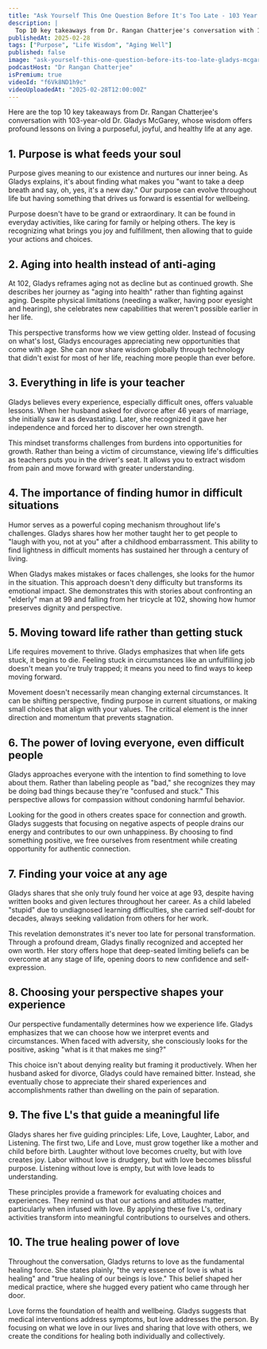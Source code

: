 ```yaml
---
title: "Ask Yourself This One Question Before It's Too Late - 103 Year Old's Final Message | Gladys McGarey"
description: |
  Top 10 key takeaways from Dr. Rangan Chatterjee's conversation with 103-year-old Dr. Gladys McGarey, whose wisdom offers profound lessons on living a purposeful, joyful, and healthy life at any age.
publishedAt: 2025-02-28
tags: ["Purpose", "Life Wisdom", "Aging Well"]
published: false
image: "ask-yourself-this-one-question-before-its-too-late-gladys-mcgarey.jpg"
podcastHost: "Dr Rangan Chatterjee"
isPremium: true
videoId: "f6Vk8ND1h9c"
videoUploadedAt: "2025-02-28T12:00:00Z"
---
```



<PodcastSummaryPageLayout frontmatter={frontmatter}>

Here are the top 10 key takeaways from Dr. Rangan Chatterjee's conversation with 103-year-old Dr. Gladys McGarey, whose wisdom offers profound lessons on living a purposeful, joyful, and healthy life at any age.

## 1. Purpose is what feeds your soul

Purpose gives meaning to our existence and nurtures our inner being. As Gladys explains, it's about finding what makes you "want to take a deep breath and say, oh, yes, it's a new day." Our purpose can evolve throughout life but having something that drives us forward is essential for wellbeing.

Purpose doesn't have to be grand or extraordinary. It can be found in everyday activities, like caring for family or helping others. The key is recognizing what brings you joy and fulfillment, then allowing that to guide your actions and choices.

## 2. Aging into health instead of anti-aging

At 102, Gladys reframes aging not as decline but as continued growth. She describes her journey as "aging into health" rather than fighting against aging. Despite physical limitations (needing a walker, having poor eyesight and hearing), she celebrates new capabilities that weren't possible earlier in her life.

This perspective transforms how we view getting older. Instead of focusing on what's lost, Gladys encourages appreciating new opportunities that come with age. She can now share wisdom globally through technology that didn't exist for most of her life, reaching more people than ever before.

## 3. Everything in life is your teacher

Gladys believes every experience, especially difficult ones, offers valuable lessons. When her husband asked for divorce after 46 years of marriage, she initially saw it as devastating. Later, she recognized it gave her independence and forced her to discover her own strength.

This mindset transforms challenges from burdens into opportunities for growth. Rather than being a victim of circumstance, viewing life's difficulties as teachers puts you in the driver's seat. It allows you to extract wisdom from pain and move forward with greater understanding.

## 4. The importance of finding humor in difficult situations

Humor serves as a powerful coping mechanism throughout life's challenges. Gladys shares how her mother taught her to get people to "laugh with you, not at you" after a childhood embarrassment. This ability to find lightness in difficult moments has sustained her through a century of living.

When Gladys makes mistakes or faces challenges, she looks for the humor in the situation. This approach doesn't deny difficulty but transforms its emotional impact. She demonstrates this with stories about confronting an "elderly" man at 99 and falling from her tricycle at 102, showing how humor preserves dignity and perspective.

## 5. Moving toward life rather than getting stuck

Life requires movement to thrive. Gladys emphasizes that when life gets stuck, it begins to die. Feeling stuck in circumstances like an unfulfilling job doesn't mean you're truly trapped; it means you need to find ways to keep moving forward.

Movement doesn't necessarily mean changing external circumstances. It can be shifting perspective, finding purpose in current situations, or making small choices that align with your values. The critical element is the inner direction and momentum that prevents stagnation.

## 6. The power of loving everyone, even difficult people

Gladys approaches everyone with the intention to find something to love about them. Rather than labeling people as "bad," she recognizes they may be doing bad things because they're "confused and stuck." This perspective allows for compassion without condoning harmful behavior.

Looking for the good in others creates space for connection and growth. Gladys suggests that focusing on negative aspects of people drains our energy and contributes to our own unhappiness. By choosing to find something positive, we free ourselves from resentment while creating opportunity for authentic connection.

## 7. Finding your voice at any age

Gladys shares that she only truly found her voice at age 93, despite having written books and given lectures throughout her career. As a child labeled "stupid" due to undiagnosed learning difficulties, she carried self-doubt for decades, always seeking validation from others for her work.

This revelation demonstrates it's never too late for personal transformation. Through a profound dream, Gladys finally recognized and accepted her own worth. Her story offers hope that deep-seated limiting beliefs can be overcome at any stage of life, opening doors to new confidence and self-expression.

## 8. Choosing your perspective shapes your experience

Our perspective fundamentally determines how we experience life. Gladys emphasizes that we can choose how we interpret events and circumstances. When faced with adversity, she consciously looks for the positive, asking "what is it that makes me sing?"

This choice isn't about denying reality but framing it productively. When her husband asked for divorce, Gladys could have remained bitter. Instead, she eventually chose to appreciate their shared experiences and accomplishments rather than dwelling on the pain of separation.

## 9. The five L's that guide a meaningful life

Gladys shares her five guiding principles: Life, Love, Laughter, Labor, and Listening. The first two, Life and Love, must grow together like a mother and child before birth. Laughter without love becomes cruelty, but with love creates joy. Labor without love is drudgery, but with love becomes blissful purpose. Listening without love is empty, but with love leads to understanding.

These principles provide a framework for evaluating choices and experiences. They remind us that our actions and attitudes matter, particularly when infused with love. By applying these five L's, ordinary activities transform into meaningful contributions to ourselves and others.

## 10. The true healing power of love

Throughout the conversation, Gladys returns to love as the fundamental healing force. She states plainly, "the very essence of love is what is healing" and "true healing of our beings is love." This belief shaped her medical practice, where she hugged every patient who came through her door.

Love forms the foundation of health and wellbeing. Gladys suggests that medical interventions address symptoms, but love addresses the person. By focusing on what we love in our lives and sharing that love with others, we create the conditions for healing both individually and collectively.

</PodcastSummaryPageLayout>
